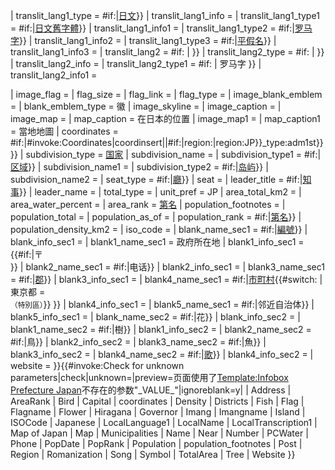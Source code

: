 {{Infobox settlement
<!-- See Template:Infobox settlement for additional fields and descriptions -->
| name                    = {{raise|0.2em|{{{Name}}} }}
| native_name             = {{lower|0.1em|{{nobold|{{lang|ja|{{{Japanese|}}}}}}}}}
| settlement_type         = [[都道府縣|{{str rightmost|{{{Name}}}|1}}]]
<!-- transliteration(s) -------->
| translit_lang1          = {{{{{|safesubst:}}}#if:{{{Japanese|}}}{{{Romanization|}}}|日文}}
| translit_lang1_type     = {{{{{|safesubst:}}}#if:{{{Japanese|}}}|[[日文]]}}
| translit_lang1_info     = {{lang|ja|{{{Japanese|}}}}}
| translit_lang1_type1    = {{{{{|safesubst:}}}#if:{{{kyujitai|}}}|[[舊字體|日文舊字體]]}}
| translit_lang1_info1    = {{lang|ja|{{{kyujitai|}}} }}
| translit_lang1_type2    = {{{{{|safesubst:}}}#if:{{{Romanization|}}}|[[日语罗马字|罗马字]]}}
| translit_lang1_info2    = {{lang|ja-Latn|{{{Romanization|}}}}}
| translit_lang1_type3    = {{{{{|safesubst:}}}#if:{{{Hiragana|}}}|[[平假名]]}}
| translit_lang1_info3    = {{lang|ja|{{{Hiragana|}}} }}
| translit_lang2          = {{{{{|safesubst:}}}#if: {{{LocalName|}}} | {{{LocalLanguage1}}} }}
| translit_lang2_type     = {{{{{|safesubst:}}}#if: {{{LocalName|}}} | {{{LocalLanguage1}}} }}
| translit_lang2_info     = {{{LocalName|}}}
| translit_lang2_type1    = {{{{{|safesubst:}}}#if: {{{LocalTranscription1|}}} | 罗马字 }}
| translit_lang2_info1    = {{{LocalTranscription1|}}}

| image_flag              = {{{Flag|}}}
| flag_size = {{{flag_size|150}}}
| flag_link               = {{{Flagname|}}}
| flag_type = {{{Flagname|}}}
| image_blank_emblem      = {{{Symbol|}}}
| blank_emblem_type       = {{{Name}}}徽
| image_skyline           = {{{Imang|}}}
| image_caption           = {{{Imangname|}}}
| image_map    = {{{Map of Japan|}}}
| map_caption  = {{{Name}}}在日本的位置
| image_map1   = {{{Map|}}}
| map_caption1 = {{{Name}}}當地地圖
| coordinates = {{{{{|safesubst:}}}#if:{{{coordinates|}}}|{{{{{|safesubst:}}}#invoke:Coordinates|coordinsert|{{{coordinates}}}|{{{{{|safesubst:}}}#if:{{{ISOCode|}}}|region:{{{ISOCode}}}|region:JP}}_type:adm1st}}}}
| subdivision_type        = [[世界政區索引|国家]]
| subdivision_name        = {{JPN}}
| subdivision_type1       = {{{{{|safesubst:}}}#if:{{{Region|}}}|[[日本地理分区|区域]]}}
| subdivision_name1       = {{{Region|}}}
| subdivision_type2       = {{{{{|safesubst:}}}#if:{{{Island|}}}|[[日本島嶼列表|岛屿]]}}
| subdivision_name2       = {{{Island|}}}
| seat_type               = {{{{{|safesubst:}}}#if:{{{Capital|}}}|[[都道府縣廳所在地|{{str rightmost|{{{Name}}}|1}}廳]]}}
| seat                    = {{{Capital|}}}
| leader_title            = {{{{{|safesubst:}}}#if:{{{Governor|}}}|[[知事]]}}
| leader_name             = {{{Governor|}}}
<!-- display settings  -->
| total_type              = <!-- to set a non-standard label for total area and population rows -->
| unit_pref               = JP
| area_total_km2          = {{{TotalArea|}}}
| area_water_percent      = {{{PCWater|}}}
| area_rank               = [[日本都道府縣面積列表|第{{{AreaRank}}}名]]
| population_footnotes    = {{{population_footnotes|}}}
| population_total        = {{{Population|}}}
| population_as_of        = {{{PopDate|}}}
| population_rank         = {{{{{|safesubst:}}}#if:{{{PopRank|}}}|[[日本都道府县人口列表|第{{{PopRank}}}名]]}}
| population_density_km2  = {{{Density|}}}
| iso_code                = {{{ISOCode|}}}
<!-- blank fields (section 1) -->
| blank_name_sec1        = {{{{{|safesubst:}}}#if:{{{Number|}}}|[[全國地方公共團體編號|{{str rightmost|{{{Name}}}|1}}編號]]}}
| blank_info_sec1        = {{{Number|}}}
| blank1_name_sec1 = 政府所在地
| blank1_info_sec1  = {{#if:{{{Post|}}}|〒{{{Post}}}<br/>{{{Address|}}}}}
| blank2_name_sec1        = {{{{{|safesubst:}}}#if:{{{Phone|}}}|电话}}
| blank2_info_sec1        = {{{Phone|}}}
| blank3_name_sec1        = {{{{{|safesubst:}}}#if:{{{Districts|}}}|[[郡 (日本)|郡]]}}
| blank3_info_sec1        = {{{Districts|}}}
| blank4_name_sec1        = {{{{{|safesubst:}}}#if:{{{Municipalities|}}}|[[市町村]]{{#switch:{{{Name}}} | 東京都 = <br><small>（特別區）</small>}} }}
| blank4_info_sec1        = {{{Municipalities|}}}
| blank5_name_sec1        = {{{{{|safesubst:}}}#if:{{{Near|}}}|邻近自治体}}
| blank5_info_sec1        = {{{Near|}}}
<!-- blank fields (section 2) -->
| blank_name_sec2         = {{{{{|safesubst:}}}#if:{{{Flower|}}}|{{str rightmost|{{{Name}}}|1}}花}}
| blank_info_sec2         = {{{Flower|}}}
| blank1_name_sec2        = {{{{{|safesubst:}}}#if:{{{Tree|}}}|{{str rightmost|{{{Name}}}|1}}樹}}
| blank1_info_sec2        = {{{Tree|}}}
| blank2_name_sec2        = {{{{{|safesubst:}}}#if:{{{Bird|}}}|{{str rightmost|{{{Name}}}|1}}鳥}}
| blank2_info_sec2        = {{{Bird|}}}
| blank3_name_sec2        = {{{{{|safesubst:}}}#if:{{{Fish|}}}|{{str rightmost|{{{Name}}}|1}}魚}}
| blank3_info_sec2        = {{{Fish|}}}
| blank4_name_sec2        = {{{{{|safesubst:}}}#if:{{{Song|}}}|[[都道府县歌|{{str rightmost|{{{Name}}}|1}}歌]]}}
| blank4_info_sec2        = {{{Song|}}}
| website                 = {{{Website|}}}
}}{{#invoke:Check for unknown parameters|check|unknown={{main other|[[Category:使用未知infobox Prefecture Japan参数的页面|_VALUE_{{PAGENAME}}]]}}|preview=页面使用了[[Template:Infobox Prefecture Japan]]不存在的参数"_VALUE_"|ignoreblank=y|  | Address | AreaRank | Bird | Capital | coordinates | Density | Districts | Fish | Flag | Flagname | Flower | Hiragana | Governor | Imang | Imangname | Island | ISOCode | Japanese | LocalLanguage1 | LocalName | LocalTranscription1 | Map of Japan | Map | Municipalities | Name | Near | Number | PCWater | Phone | PopDate | PopRank | Population | population_footnotes | Post | Region | Romanization | Song | Symbol | TotalArea | Tree | Website
}}<noinclude>
{{Documentation}}
<!--Please add this template's categories to the /doc subpage, not here - thanks!-->
</noinclude>